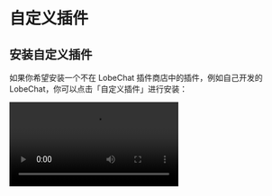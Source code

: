 # 自定义插件

## 安装自定义插件

如果你希望安装一个不在 LobeChat 插件商店中的插件，例如自己开发的 LobeChat，你可以点击「自定义插件」进行安装：

<Video src="https://github.com/lobehub/lobe-chat/assets/28616219/034a328c-8465-4499-8f93-fdcdb03343cd" />

此外，LobeChat 的插件机制兼容了 ChatGPT 的插件，因此你可以一键安装相应的 ChatGPT 插件。

如果你希望尝试自行安装自定义插件，你可以使用以下链接来尝试：

- `自定义 Lobe 插件` Mock Credit Card：[https://lobe-plugin-mock-credit-card.vercel.app/manifest.json](https://lobe-plugin-mock-credit-card.vercel.app/manifest.json)
- `ChatGPT 插件` Access Links：[https://www.accesslinks.ai/.well-known/ai-plugin.json](https://www.accesslinks.ai/.well-known/ai-plugin.json)

![image](https://github.com/lobehub/lobe-chat/assets/28616219/bb9cd00f-b20c-4d7b-9c60-b921d350e319) ![image](https://github.com/lobehub/lobe-chat/assets/28616219/bdeb678e-6502-4667-86b1-504221ee7ded)

## 开发自定义插件

如果你希望自行开发一个 LobeChat 的插件，欢迎查阅 [插件开发指南](/zh/usage/plugins/development) 以扩展你的 AI 智能助手的可能性边界！
